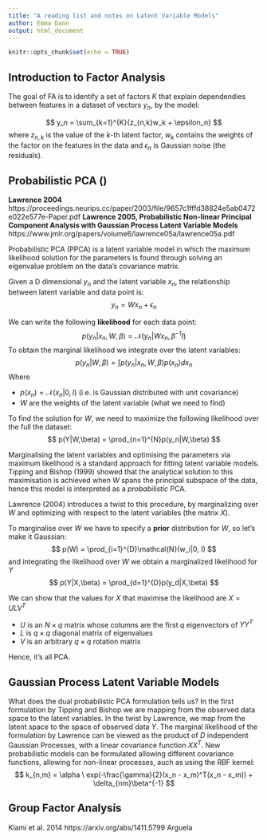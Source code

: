```yaml
---
title: "A reading list and notes on Latent Variable Models"
author: Emma Dann
output: html_document
---
```


```r
knitr::opts_chunk$set(echo = TRUE)
```

## Introduction to Factor Analysis
The goal of FA is to identify a set of factors $K$ that explain dependendies between features in a dataset of vectors $y_n$, by the model:

$$
y_n = \sum_{k=1}^{K}{z_{n,k}w_k + \epsilon_n}
$$
where $z_{n,k}$ is the value of the $k$-th latent factor, $w_k$ contains the weights of the factor on the features in the data and $\epsilon_n$ is Gaussian noise (the residuals). 

## Probabilistic PCA ()

**Lawrence 2004** https://proceedings.neurips.cc/paper/2003/file/9657c1fffd38824e5ab0472e022e577e-Paper.pdf 
**Lawrence 2005, Probabilistic Non-linear Principal Component Analysis with Gaussian Process Latent Variable Models** https://www.jmlr.org/papers/volume6/lawrence05a/lawrence05a.pdf

Probabilistic PCA (PPCA) is a latent variable model in which the maximum likelihood solution for the parameters is found through solving an eigenvalue problem on the data’s covariance matrix. 

Given a D dimensional $y_n$ and the latent variable $x_n$, the relationship between latent variable and data point is:
$$
y_n=Wx_n + \epsilon_n
$$

We can write the following **likelihood** for each data point:
$$
p(y_n|x_n, W,\beta) = \mathcal{N}(y_n|Wx_n, \beta^{-1}I)
$$
To obtain the marginal likelihood we integrate over the latent variables:
$$
p(y_n|W,\beta) = \int p(y_n|x_n, W, \beta) p(x_n)dx_n
$$
Where

- $p(x_n) = \mathcal{N}(x_n|0,I)$ (i.e. is Gaussian distributed with unit covariance)
- $W$ are the weights of the latent variable (what we need to find)

To find the solution for $W$, we need to maximize the following likelihood over the full the dataset:
$$
p(Y|W,\beta) = \prod_{n=1}^{N}p(y_n|W,\beta)
$$

Marginalising the latent variables and optimising the parameters via maximum likelihood is
a standard approach for fitting latent variable models. Tipping and Bishop (1999) showed that the analytical solution to this maximisation is achieved when $W$ spans the principal subspace of the data, hence this model is interpreted as a _probabilistic_ PCA.


Lawrence (2004) introduces a twist to this procedure, by marginalizing over $W$ and optimizing with respect to the latent variables (the matrix $X$).

To marginalise over $W$ we have to specify a **prior** distribution for $W$, so let's make it Gaussian: 
$$
p(W) = \prod_{i=1}^{D}\mathcal{N}(w_i|0, I)
$$
and integrating the likelihood over $W$ we obtain a marginalized likelihood for $Y$
$$
p(Y|X,\beta) = \prod_{d=1}^{D}p(y_d|X,\beta)
$$

We can show that the values for $X$ that maximise the likelihood are $X = ULV^T$

- $U$ is an $N \times q$ matrix whose columns are the first $q$ eigenvectors of $YY^T$
- $L$ is $q \times q$ diagonal matrix of eigenvalues
- $V$ is an arbitrary $q \times q$ rotation matrix

Hence, it's all PCA.

## Gaussian Process Latent Variable Models

What does the dual probabilistic PCA formulation tells us? In the first formulation by Tipping and Bishop we are mapping from the observed data space to the latent variables. In the twist by Lawrence, we map from the latent space to the space of observed data $Y$. The marginal likelihood of the formulation by Lawrence can be viewed as the product of $D$ independent Gaussian Processes, with a linear covariance function $XX^T$. New probabilistic models can be formulated allowing different covariance functions, allowing for non-linear processes, auch as using the RBF kernel:
$$
k_{n,m} = \alpha \ exp(-\frac{\gamma}{2}(x_n - x_m)^T(x_n - x_m)) + \delta_{nm}\beta^{-1}
$$


## Group Factor Analysis
Klami et al. 2014 https://arxiv.org/abs/1411.5799 
Arguela
